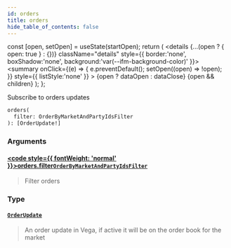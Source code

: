 ```yaml
---
id: orders
title: orders
hide_table_of_contents: false
---
```







  const [open, setOpen] = useState(startOpen);
  return (
    <details {...(open ? { open: true } : {})} className="details" style={{ border:'none', boxShadow:'none', background:'var(--ifm-background-color)' }}>
      <summary
        onClick={(e) => {
          e.preventDefault();
          setOpen((open) => !open);
        }}
        style={{ listStyle:'none' }}
      >
      {open ? dataOpen : dataClose}
      </summary>
      {open && children}
    </details>
  );
};




Subscribe to orders updates


```graphql
orders(
  filter: OrderByMarketAndPartyIdsFilter
): [OrderUpdate!]
```


### Arguments

#### [<code style={{ fontWeight: 'normal' }}>orders.<b>filter</b></code>](#)<Bullet />[`OrderByMarketAndPartyIdsFilter`](/testnet/api/graphql/inputs/order-by-market-and-party-ids-filter) <Badge class="secondary" text="input"/>
> Filter orders
> 

### Type

#### [`OrderUpdate`](/testnet/api/graphql/objects/order-update) <Badge class="secondary" text="object"/>
> An order update in Vega, if active it will be on the order book for the market
> 



